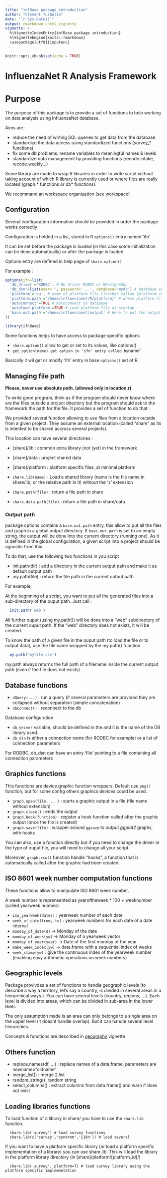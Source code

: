 ```yaml
---
title: "infBase package introduction"
author: "Clément Turbelin"
date: "`r Sys.Date()`"
output: rmarkdown::html_vignette
vignette: >
  %\VignetteIndexEntry{infBase package introduction}
  %\VignetteEngine{knitr::rmarkdown}
  \usepackage[utf8]{inputenc}
---
```


```r
knitr::opts_chunk$set(echo = TRUE)
```

InfluenzaNet R Analysis Framework
==========================================

# Purpose
The purpose of this package is to provide a set of functions to help working on data analysis using InfluenzaNet database.

Aims are :

 - reduce the need of writing SQL queries to get data from the database
 - standardize the data access using standardized functions (survey_* functions)
 - fix some db problems: rename variables to meaningful names & levels
 - standardize data management by providing functions (recode.intake, recode.weekly,..)

Some library are made to wrap R libraries in order to write script without taking account of which R library is currently 
used or where files are really located (graph.* functions or db* functions).

We recommand an workspace organization (see [workspace](workspace.html))

## Configuration

Several configuration information should be provided in order the package works correctly

Configuration is holded in a list, stored in R `options()` entry named 'ifn'

It can be set before the package is loaded (in this case some initialization can be done automatically) or after the package is loaded.

Options entry are defined in help page of `share.option()`

For example :

```r
options(ifn=list(
  'db_driver'='RODBC', # Db driver ROBDC or RPostgreSQL
  'db_dsn'=list(user='', password='...', database='mydb') # Database connexion parameters
  'platform'='eu', # name of platform file (further called [platform_id])
  'platform.path'='/home/influenzanet/R/platform/' # where platform file definition is located
  'autoconnect'=TRUE # Autoconnect to database
  'autoload.platform'=TRUE # Load platform file at startup
  'base.out.path'='/home/influenzanet/output' # Were to put the output files (see init.path() & my.path())
))

library(ifnBase)

```

Some functions helps to have access to package specific options

 * `share.option()` allow to get or set to its values, like options()
 * `get_option(name) get option in 'ifn' entry called by `name`

Basically it wil get or modify 'ifn' entry in base `options()` set of R. 

## Managing file path

**Please, never use absolute path. (allowed only in location.r)**

To write good program, think as if the program should never know where are the files outside a project directory but
the program should ask to the framework the path for the file. It provides a set of function to do that :
 
We provided several function allowing to use files from a location outside from a given project. They assume an external location (called "share" as its is intented to be shared accross several projects).

This location can have several directories :
 
 - [share]/lib : common extra library (not (yet) in the framework
 - [share]/data : project shared data
 - [share]/platform : platform specific files, at minimal platform 

 * `share.lib(name)` : Load a shared library (name is the file name in share/lib, or the relative path in it) without the '.r' extension 
 * `share.path(file)`  : return a file path in share 
 * `share.data.path(file)`  : return a file path in share/data
 
### Output path 

package options contains a `base.out.path` entry, this allow to put all the files and graph in a global output directory. If `base.out.path` is set to an empty string, the output will be done into the current directory (running one). As it is defined in the global configuration, a given script into a project should be agnostic from this.

To do that, use the following two functions in you script

 * init.path(dir) : add a directory in the current output path and make it as default output path
 * my.path(file)  : return the file path in the current output path

For example, 

At the beginning of a script, you want to put all the generated files into a sub-directory of the ouput path.
Just call :

```r
  init.path('web')
```

All further ouput (using my.path()) will be done into a "web" subdirectory of the current ouput path. If the "web" directory does not exists, it will be created.

To know the path of a given file in the ouput path (to load the file or to output data), use the file name wrapped by the
my.path() function:
```r
  my.path('myfile.csv')
```
my.path always returns the full path of a filename inside the current output path (even if the file does not exists)

## Database functions

* `dQuery(...)` : run a query (if several parameters are provided they are collapsed without separation (simple concatenation)
* `dbConnect()` : reconnect to the db

Database configuration

- `db_driver` variable, should be defined in the and it is the name of the DB library used.
- `db_dsn` is either a connection name (for RODBC for example) or a list of connection parameters

For RODBC, db_dsn can have an entry 'file' pointing to a file containing all connection parameters

## Graphics functions

This functions are device graphic function wrappers. Default use `png()` function, but for some config others graphics devices could be used.

* `graph.open(file, ...)` : starts a graphic output in a file (file name without extension)
* `graph.close()` : ends the output
* `graph.hook(function)` : register a hook function called after the graphic output (once the file is created)
* `graph.save(file)` : wrapper around `ggsave` to output *ggplot2* graphs, with hooks

You can also, use a function directly but if you need to change the driver or the type of ouput file, you will need to change
all your script.

Moreover, `graph.xxx()` function handle "hooks", a function that is automatically called after the graphic had been created.

## ISO 8601 week number computation functions 
These functions allow to manipulate ISO 8601 week number.

A week number is reprensented as yearoftheweek * 100 + weeknumber (called yearweek number)

* `iso_yearweek(dates)` : yearweek number of each date
* `week_of_date(from, to)` : yearweek numbers for each date of a date interval
* `monday_of_date(d)` -> Monday of the date
* `monday_of_week(yw)` -> Monday of a yearweek vector
* `monday_of_year(year)` -> Date of the first monday of the year
* `make_week_index(yw)` -> data.frame with a sequential index of weeks
* `week_stamp(yw)` : give the continuous index of the yearweek number (enabling easy arithmetic operations on week numbers)

## Geographic levels

Package provivdes a set of functions to handle geographic levels (to describe a way a territory, let's say a country, is divided in several areas in a hierarchical ways.). You can have several levels (country, regions, ...). Each level is divided into areas, which can be divided in sub-area in the lower level.

The only assumption made is an area can only belongs to a single area on the upper level (it doesnt handle overlap). But it can handle several level hierarchies.

Concepts & functions are described in [geography](geography.pdf) vignette

## Others function

* replace.names(df, ...) : replace names of a data.frame, parameters are  newname="oldname"
* merge_list() : merge 2 list
* random_string(): random string
* select_columns() : extract columns from data.frame() and warn if does not exist

## Loading libraries functions

To load function of a library in share/ you have to use the `share.lib` function.

```
  share.lib('survey') # load survey functions
  share.lib(c('survey','syndrom','i18n')) # load several
```

If you want to have a platform specific library (or load a platform specific implementation of a library) you can
use share.lib. This will load the library in the platform library directory (in [share]/platform/[platform_id]/)

```
  share.lib('survey', platform=T) # load survey library using the platform specific implementation
```